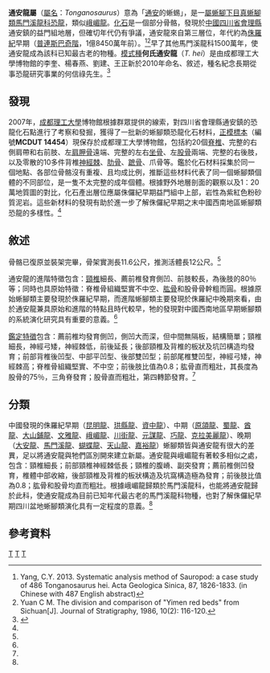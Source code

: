 {{Automatic Taxobox
| taxon = Tonganosaurus
| fossil_range = [[侏儸紀|侏儸紀]]早期[[普林斯巴期|普連斯巴奇階]]，{{Fossil range|184.5}}
| image = 
| image_caption = 
| authority = Li ''et al.'' , 2010
| type_species = '''何氏通安龍<br>''Tonganosaurus hei'''''
| type_species_authority = Li ''et al.'', 2010
}}

'''通安龍屬'''（[[學名|屬名]]：''Tonganosaurus''）意為「[[通安镇_(会理县)|通安]]的蜥蜴」，是一[[屬|屬]][[蜥腳下目|蜥腳下目]][[真蜥腳類|真蜥腳類]][[馬門溪龍科|馬門溪龍科]][[恐龍|恐龍]]，類似[[峨嵋龍|峨嵋龍]]。[[化石|化石]]是一個部分骨骼，發現於[[中國|中國]][[四川省|四川省]][[會理縣|會理縣]]通安鎮的益門組地層，但確切年代仍有爭議，通安龍來自第三層位，年代約為[[侏羅紀|侏羅紀]]早期（[[普林斯巴期|普連斯巴奇階]]，1億8450萬年前）。<ref>Yang, C.Y. 2013. Systematic analysis method of Sauropod: a case study of 486 Tonganosaurus hei. Acta Geologica Sinica, 87, 1826-1833. (in Chinese with 487 English abstract)</ref><ref>Yuan C M. The division and comparison of "Yimen red beds" from Sichuan[J]. Journal of Stratigraphy, 1986, 10(2): 116-120.</ref>早了其他馬門溪龍科1500萬年，使通安龍成為該科已知最古老的物種。[[模式種|模式種]]'''何氏通安龍'''（''T. hei''）是由成都理工大學博物館的李奎、楊春燕、劉建、王正新於2010年命名、敘述，種名紀念長期從事恐龍研究事業的何信祿先生。<ref name="Li et al. 2010">{{Cite journal |authors=Li, Kui; Yang, Chun-Yan; Liu, Jian and Wang, Zheng-Xin |year=2010 |title=四川会理早侏罗世一新的蜥脚类恐龙 |journal=Vertebrata PalAsiatica |volume=48 |issue=3 |pages=185–202 |url=http://www.ivpp.cas.cn/cbw/gjzdwxb/xbwzxz/201009/P020100925377793406491.pdf |access-date=2010-11-05 |archive-date=2020-10-22 |archive-url=https://web.archive.org/web/20201022065053/http://www.ivpp.cas.cn/cbw/gjzdwxb/xbwzxz/201009/P020100925377793406491.pdf |dead-url=no }}</ref>

==發現==
2007年，[[成都理工大學|成都理工大學]]博物館根據群眾提供的線索，對四川省會理縣通安鎮的恐龍化石點進行了考察和發掘，獲得了一批新的蜥腳類恐龍化石材料，[[正模標本|正模標本]]（編號'''MCDUT 14454'''）現保存於成都理工大學博物館，包括約20個[[脊椎|脊椎]]、完整的右側肩帶和右前肢、左[[肩胛骨|肩胛骨]]遠端、完整的左右[[坐骨|坐骨]]、左[[股骨|股骨]]兩端、完整的右後肢，以及零散的10多件背椎[[神經棘|神經棘]]、[[肋骨|肋骨]]、[[蹠骨|蹠骨]]、爪骨等。鑑於化石材料採集於同一個地點、各部位骨骼沒有重複、且均成比例，推斷這些材料代表了同一個蜥腳類個體的不同部位，是一隻不太完整的成年個體。根據野外地層剖面的觀察以及1：20萬地質圖的對比，化石產出層位應屬侏儸紀早期益門組中上部，岩性為紫紅色粉砂質泥岩。這些新材料的發現有助於進一步了解侏儸紀早期之末中國西南地區蜥腳類恐龍的多樣性。<ref name="Li et al. 2010"/>

==敘述==
骨骼已復原並裝架完畢，骨架實測長11.6公尺，推測活體長12公尺。<ref name="Li et al. 2010"/>

通安龍的進階特徵包含：[[頸椎|頸椎]]細長、薦前椎發育側凹、前肢較長，為後肢的80％等；同時也具原始特徵：脊椎骨組織堅實不中空、[[肱骨|肱骨]]和股骨骨幹粗而圓。根據原始蜥腳類主要發現於侏羅紀早期，而進階蜥腳類主要發現於侏羅紀中晚期來看，由於通安龍兼具原始和進階的特點且時代較早，牠的發現對中國西南地區早期蜥腳類的系統演化研究具有重要的意義。<ref name="Li et al. 2010"/>

[[獨有衍徵|鑑定特徵]]包含：薦前椎均發育側凹，側凹大而深，但中間無隔板，結構簡單；頸椎細長，神經弓矮，神經棘低，前後延長；後部頸椎及背椎的板狀及坑凹構造均發育；前部背椎後凹型、中部平凹型、後部雙凹型；前部尾椎雙凹型，神經弓矮，神經棘高；脊椎骨組織堅實、不中空；前後肢比值為0.8；肱骨直而粗壯，其長度為股骨的75％，三角脊發育；股骨直而粗壯，第四轉節發育。<ref name="Li et al. 2010"/>

==分類==
中國發現的侏羅紀早期（[[昆明龍|昆明龍]]、[[珙縣龍|珙縣龍]]、[[資中龍|資中龍]]）、中期（[[原頜龍|原頜龍]]、[[蜀龍|蜀龍]]、[[酋龍|酋龍]]、[[大山鋪龍|大山鋪龍]]、[[文雅龍|文雅龍]]、[[峨嵋龍|峨嵋龍]]、[[川街龍|川街龍]]、[[元謀龍|元謀龍]]、[[巧龍|巧龍]]、[[克拉美麗龍|克拉美麗龍]]）、晚期（[[大安龍|大安龍]]、[[馬門溪龍|馬門溪龍]]、[[蝴蝶龍|蝴蝶龍]]、[[天山龍|天山龍]]、[[嘉裕龍|嘉裕龍]]）蜥腳類皆與通安龍有很大的差異，足以將通安龍與牠們區別開來建立新屬。通安龍與峨嵋龍有著較多相似之處，包含：頸椎細長；前部頸椎神經棘低長；頸椎的腹嵴、副突發育；薦前椎側凹發育，椎體中部收縮，後部頸椎及背椎的板狀構造及坑窩構造極為發育；前後肢比值為0.8；肱骨和股骨均直而粗壯。根據峨嵋龍歸類於馬門溪龍科，也能將通安龍歸於此科，使通安龍成為目前已知年代最古老的馬門溪龍科物種，也對了解侏儸紀早期四川盆地蜥腳類演化具有一定程度的意義。<ref name="Li et al. 2010"/>

==參考資料==
{{reflist}}

{{蜥腳形亞目|B.}}
{{Taxonbar|from=Q133174}}

[[Category:中國恐龍|T]]
[[Category:侏羅紀恐龍|T]]
[[Category:馬門溪龍科|T]]